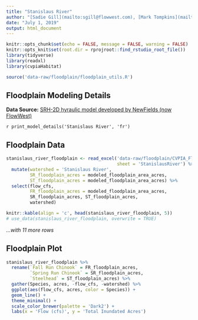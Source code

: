 ```yaml
---
title: "Stanislaus River"
author: "[Sadie Gill](mailto:sgill@flowwest.com), [Mark Tompkins](mailto:mtompkins@flowwest.com)"
date: "July 1, 2019"
output: html_document
---
```


```r
knitr::opts_chunk$set(echo = FALSE, message = FALSE, warning = FALSE)
knitr::opts_knit$set(root.dir = rprojroot::find_rstudio_root_file())
library(tidyverse)
library(readxl)
library(cvpiaHabitat)
```


```r
source('data-raw/floodplain/floodplain_utils.R')
```

## Floodplain Modeling Details

**Data Source:**
[SRH-2D hyraulic model developed by NewFields (now FlowWest)](https://s3-us-west-2.amazonaws.com/cvpiahabitat-r-package/cvpia-sit-model-inputs/NewFields+Stanislaus+Model+Documentation.pdf)

`r print_model_details('Stanislaus River', 'fr')`

## Floodplain Data
```r
stanislaus_river_floodplain <- read_excel('data-raw/floodplain/CVPIA_FloodplainAreas.xlsx',
                                          sheet = 'StanislausRiver') %>%
  mutate(watershed = 'Stanislaus River',
         SR_floodplain_acres = modeled_floodplain_area_acres,
         ST_floodplain_acres = modeled_floodplain_area_acres) %>%
  select(flow_cfs,
         FR_floodplain_acres = modeled_floodplain_area_acres,
         SR_floodplain_acres, ST_floodplain_acres,
         watershed)

knitr::kable(align = 'c', head(stanislaus_river_floodplain, 5))
# use_data(stanislaus_river_floodplain, overwrite = TRUE)
```

*...with 11 more rows*

## Floodplain Plot
```r
stanislaus_river_floodplain %>% 
  rename(`Fall Run Chinook` = FR_floodplain_acres,
         `Spring Run Chinook` = SR_floodplain_acres,
         `Steelhead` = ST_floodplain_acres) %>% 
  gather(Species, acres, -flow_cfs, -watershed) %>% 
  ggplot(aes(flow_cfs, acres, color = Species)) +
  geom_line() +
  theme_minimal() +
  scale_color_brewer(palette = 'Dark2') +
  labs(x = 'Flow (cfs)', y = 'Total Inundated Acres')
```

